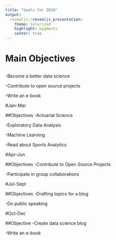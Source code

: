 ```yaml
---
title: "Goals for 2018"
output:
  revealjs::revealjs_presentation:
    theme: solarized
    highlight: pygments
    center: true
---
```


# Main Objectives

##
-Become a better data science

-Contribute to open source projects

-Write an e-book

#Jan-Mar

##Objectives
-Actuarial Science

-Exploratory Data Analysis

-Machine Learning

-Read about Sports Analytics



#Apr-Jun

##Objectives
-Contribute to Open Source Projects

-Participate in group collaborations


#Jul-Sept

##Objectives
-Drafting topics for a blog

-Do public speaking



#Oct-Dec

##Objective
-Create data science blog

-Write an e-book
